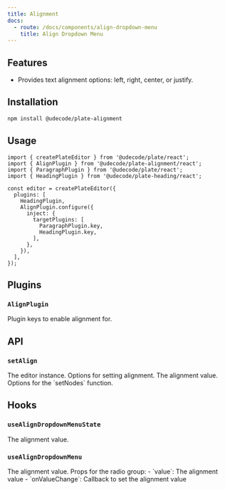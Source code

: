 ```yaml
---
title: Alignment
docs:
  - route: /docs/components/align-dropdown-menu
    title: Align Dropdown Menu
---
```


<ComponentPreview name="align-demo" />

<PackageInfo>

## Features

- Provides text alignment options: left, right, center, or justify.

</PackageInfo>

## Installation

```bash
npm install @udecode/plate-alignment
```

## Usage

```tsx
import { createPlateEditor } from '@udecode/plate/react';
import { AlignPlugin } from '@udecode/plate-alignment/react';
import { ParagraphPlugin } from '@udecode/plate/react';
import { HeadingPlugin } from '@udecode/plate-heading/react';

const editor = createPlateEditor({
  plugins: [
    HeadingPlugin,
    AlignPlugin.configure({
      inject: {
        targetPlugins: [
          ParagraphPlugin.key,
          HeadingPlugin.key,
        ],
      },
    }),
  ],
});
```

## Plugins

### `AlignPlugin`

<API name="AlignPlugin">
<APIOptions>
  <APIItem name="inject" type="object">
    <APIItem name="targetPlugins" type="string[]">
      Plugin keys to enable alignment for.
    </APIItem>
  </APIItem>
</APIOptions>
</API>

## API

### `setAlign`

<API name="setAlign">
<APIParameters>
  <APIItem name="editor" type="PlateEditor">
    The editor instance.
  </APIItem>
  <APIItem name="options" type="object" optional>
    Options for setting alignment.
  </APIItem>
</APIParameters>

<APIOptions type="object">
  <APIItem name="value" type="Alignment" optional>
    The alignment value.
  </APIItem>
  <APIItem name="setNodesOptions" type="SetNodesOptions" optional>
    Options for the `setNodes` function.
  </APIItem>
</APIOptions>
</API>

## Hooks

### `useAlignDropdownMenuState`

<API name="useAlignDropdownMenuState">
<APIReturns type="object">
  <APIItem name="value" type="'left' | 'center' | 'right' | 'justify'">
    The alignment value.
  </APIItem>
</APIReturns>
</API>

### `useAlignDropdownMenu`

<API name="useAlignDropdownMenu">
<APIState>
  <APIItem name="value" type="'left' | 'center' | 'right' | 'justify'">
    The alignment value.
  </APIItem>
</APIState>

<APIReturns type="object">
  <APIItem name="radioGroupProps" type="object">
    Props for the radio group:
    - `value`: The alignment value
    - `onValueChange`: Callback to set the alignment value
  </APIItem>
</APIReturns>
</API>
